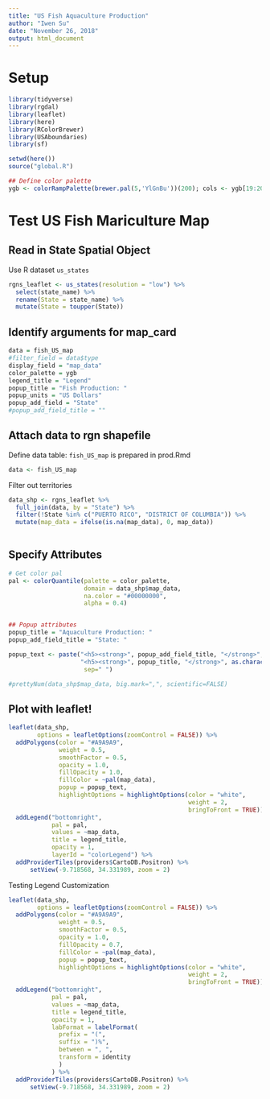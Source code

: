 ```yaml
---
title: "US Fish Aquaculture Production"
author: "Iwen Su"
date: "November 26, 2018"
output: html_document
---
```


# Setup
```r

library(tidyverse)
library(rgdal)
library(leaflet)
library(here)
library(RColorBrewer)
library(USAboundaries)
library(sf)

setwd(here())
source("global.R")

## Define color palette
ygb <- colorRampPalette(brewer.pal(5,'YlGnBu'))(200); cols <- ygb[19:200]

```

# Test US Fish Mariculture Map

## Read in State Spatial Object
Use R dataset `us_states`
```r

rgns_leaflet <- us_states(resolution = "low") %>% 
  select(state_name) %>% 
  rename(State = state_name) %>% 
  mutate(State = toupper(State))
```

## Identify arguments for map_card
```r
data = fish_US_map
#filter_field = data$type
display_field = "map_data"
color_palette = ygb
legend_title = "Legend"
popup_title = "Fish Production: "
popup_units = "US Dollars"
popup_add_field = "State"
#popup_add_field_title = ""
```

## Attach data to rgn shapefile

Define data table: `fish_US_map` is prepared in prod.Rmd
```r
data <- fish_US_map
```

Filter out territories
```r

data_shp <- rgns_leaflet %>%
  full_join(data, by = "State") %>% 
  filter(!State %in% c("PUERTO RICO", "DISTRICT OF COLUMBIA")) %>% 
  mutate(map_data = ifelse(is.na(map_data), 0, map_data))
  
```

## Specify Attributes
```r

# Get color pal
pal <- colorQuantile(palette = color_palette,
                     domain = data_shp$map_data,
                     na.color = "#00000000",
                     alpha = 0.4)


## Popup attributes
popup_title = "Aquaculture Production: "
popup_add_field_title = "State: "

popup_text <- paste("<h5><strong>", popup_add_field_title, "</strong>", data_shp$State, "</h5>", 
                    "<h5><strong>", popup_title, "</strong>", as.character(signif(data_shp$map_data,3)), "US Dollars", "</h5>",
                     sep=" ")

#prettyNum(data_shp$map_data, big.mark=",", scientific=FALSE)
```

## Plot with leaflet!
```r

leaflet(data_shp,
        options = leafletOptions(zoomControl = FALSE)) %>%
  addPolygons(color = "#A9A9A9", 
              weight = 0.5, 
              smoothFactor = 0.5,
              opacity = 1.0, 
              fillOpacity = 1.0,
              fillColor = ~pal(map_data),
              popup = popup_text, 
              highlightOptions = highlightOptions(color = "white", 
                                                  weight = 2,
                                                  bringToFront = TRUE)) %>% 
  addLegend("bottomright",
            pal = pal,
            values = ~map_data,
            title = legend_title,
            opacity = 1,
            layerId = "colorLegend") %>%
  addProviderTiles(providers$CartoDB.Positron) %>%
      setView(-9.718568, 34.331989, zoom = 2)

```

Testing Legend Customization
```r
leaflet(data_shp,
        options = leafletOptions(zoomControl = FALSE)) %>%
  addPolygons(color = "#A9A9A9", 
              weight = 0.5, 
              smoothFactor = 0.5,
              opacity = 1.0, 
              fillOpacity = 0.7,
              fillColor = ~pal(map_data),
              popup = popup_text, 
              highlightOptions = highlightOptions(color = "white", 
                                                  weight = 2,
                                                  bringToFront = TRUE)) %>% 
  addLegend("bottomright",
            pal = pal,
            values = ~map_data,
            title = legend_title,
            opacity = 1,
            labFormat = labelFormat(
              prefix = "(", 
              suffix = ")%", 
              between = ", ",
              transform = identity
              )
            ) %>%
  addProviderTiles(providers$CartoDB.Positron) %>%
      setView(-9.718568, 34.331989, zoom = 2)
```
